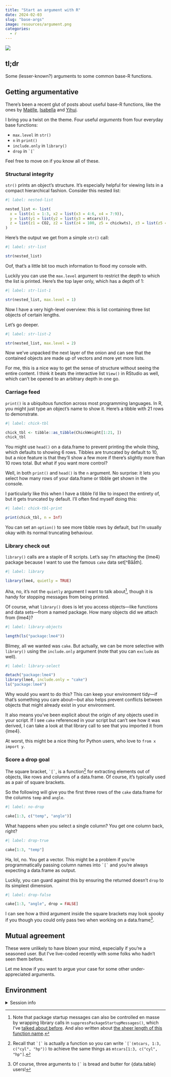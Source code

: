 ```yaml
---
title: "Start an argument with R"
date: 2024-02-03
slug: "base-args"
image: resources/argument.png
categories:
  - r
---
```


![](resources/argument.png){fig.alt="Two poorly drawn angry faces. One says 'str(x)' above it and the other says str(x, max.level = 1)'."}

## tl;dr

Some (lesser-known?) arguments to some common base-R functions.

## Getting argumentative

There's been a recent glut of posts about useful base-R functions, like the ones by [Maëlle](https://masalmon.eu/2023/10/20/three-neat-functions/), [Isabella](https://ivelasq.rbind.io/blog/not-so-basic-base-r-functions/) and [Yihui](https://yihui.org/en/2023/10/three-functions/).

I bring you a twist on the theme. Four useful _arguments_ from four everyday base functions:

* `max.level` in `str()`
* `n` in `print()`
* `include.only` in `library()`
* `drop` in `` `[` ``

Feel free to move on if you know all of these.

### Structural integrity

`str()` prints an object's structure. It's especially helpful for viewing lists in a compact hierarchical fashion. Consider this nested list:

```r
#| label: nested-list

nested_list <- list(
  x = list(x1 = 1:3, x2 = list(x3 = 4:6, x4 = 7:9)),
  y = list(y1 = list(y2 = list(y3 = mtcars))),
  z = list(z1 = CO2, z2 = list(z4 = 100, z5 = chickwts), z3 = list(z5 = 1))
)
```

Here's the output we get from a simple `str()` call:

```r
#| label: str-list

str(nested_list)
```

Oof, that's a little bit too much information to flood my console with.

Luckily you can use the `max.level` argument to restrict the depth to which the list is printed. Here's the top layer only, which has a depth of 1:

```r
#| label: str-list-1

str(nested_list, max.level = 1)
```

Now I have a very high-level overview: this is list containing three list objects of certain lengths.

Let's go deeper.

```r
#| label: str-list-2

str(nested_list, max.level = 2)
```

Now we've unpacked the next layer of the onion and can see that the contained objects are made up of vectors and more yet more lists.

For me, this is a nice way to get the sense of structure without seeing the entire content. I think it beats the interactive list `View()` in RStudio as well, which can't be opened to an arbitrary depth in one go.

### Carriage feed

`print()` is a ubiquitous function across most programming languages. In R, you might just type an object's name to show it. Here's a tibble with 21 rows to demonstrate.

```r
#| label: chick-tbl

chick_tbl <- tibble::as_tibble(ChickWeight[1:21, ])
chick_tbl
```

You might use `head()` on a data.frame to prevent printing the whole thing, which defaults to showing 6 rows. Tibbles are truncated by default to 10, but a nice feature is that they'll show a few more if there's slightly more than 10 rows total. But what if you want more control?

Well, in both `print()` and `head()` is the `n` argument. No surprise: it lets you select how many rows of your data.frame or tibble get shown in the console.

I particularly like this when I have a tibble I'd like to inspect the entirety of, but it gets truncated by default. I'll often find myself doing this:

```r
#| label: chick-tbl-print

print(chick_tbl, n = Inf)
```

You can set an `option()` to see more tibble rows by default, but I'm usually okay with its normal truncating behaviour.

### Library check out

`library()` calls are a staple of R scripts. Let's say I'm attaching the {lme4} package because I want to use the famous `cake` data set[^Bååth].

```r
#| label: library

library(lme4, quietly = TRUE)
```

Aha, no, it's not the `quietly` argument I want to talk about[^shh], though it is handy for stopping messages from being printed.

Of course, what `library()` does is let you access objects—like functions and data sets—from a named package. How many objects did we attach from {lme4}?

```r
#| label: library-objects

length(ls("package:lme4"))
```

Blimey, all we wanted was `cake`. But actually, we can be more selective with `library()` using the `include.only` argument (note that you can `exclude` as well).

```r
#| label: library-select

detach("package:lme4")
library(lme4, include.only = "cake")
ls("package:lme4")
```

Why would you want to do this? This can keep your environment tidy—if that's something you care about—but also helps prevent conflicts between objects that might already exist in your environment. 

It also means you've been explicit about the origin of any objects used in your script. If I see `cake` referenced in your script but can't see how it was derived, I can take a look at that library call to see that you imported it from {lme4}.

At worst, this might be a nice thing for Python users, who love to `from x import y`.

### Score a drop goal

The square bracket, `` `[` ``, is a function[^fn] for extracting elements out of objects, like rows and columns of a data.frame. Of course, it's typically used as a pair of square brackets.

So the following will give you the first three rows of the `cake` data.frame for the columns `temp` and `angle`. 

```r
#| label: no-drop

cake[1:3, c("temp", "angle")]
```

What happens when you select a single column? You get one column back, right?

```r
#| label: drop-true

cake[1:3, "temp"]
```

Ha, lol, no. You get a vector. This might be a problem if you're programmatically passing column names into `` `[` `` and you're always expecting a data.frame as output.

Luckily, you can guard against this by ensuring the returned doesn't `drop` to its simplest dimension.

```r
#| label: drop-false

cake[1:3, "angle", drop = FALSE]
```

I can see how a third argument inside the square brackets may look spooky if you though you could only pass two when working on a data.frame[^dt].

## Mutual agreement

These were unlikely to have blown your mind, especially if you're a seasoned user. But I've live-coded recently with some folks who hadn't seen them before.

Let me know if you want to argue your case for some other under-appreciated arguments.

## Environment {.appendix}

<details><summary>Session info</summary>
```r
cat("Last rendered:", format(Sys.time(), usetz = TRUE)); sessionInfo()
```
</details>

[^fn]: Recall that `` `[` `` is actually a function so you can write `` `[`(mtcars, 1:3, c("cyl", "hp")) `` to achieve the same things as `mtcars[1:3, c("cyl", "hp"]`.
[^shh]: Note that package startup messages can also be controlled en masse by wrapping library calls in `suppressPackageStartupMessages()`, which I've [talked about before](https://www.rostrum.blog/posts/2021-08-27-zzz/). And also written about [the sheer length of this function name](https://www.rostrum.blog/posts/2021-11-27-long-fns/).
[^dt]: Of course, three arguments to `` [` `` is bread and butter for {data.table} users!
[^baath]: Rasmus recently [did some sleuthing](https://www.sumsar.net/blog/source-of-the-cake-dataset/) to discover the source of this data set! A great read.